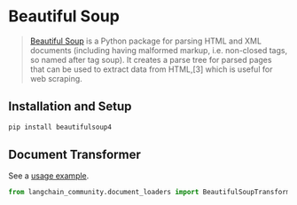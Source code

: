 # Beautiful Soup

> [Beautiful Soup](https://www.crummy.com/software/BeautifulSoup/) is a Python package for parsing
> HTML and XML documents (including having malformed markup, i.e. non-closed tags, so named after tag soup).
> It creates a parse tree for parsed pages that can be used to extract data from HTML,[3] which
> is useful for web scraping.

## Installation and Setup

```bash
pip install beautifulsoup4
```

## Document Transformer

See a [usage example](/docs/integrations/document_transformers/beautiful_soup).

```python
from langchain_community.document_loaders import BeautifulSoupTransformer
```
